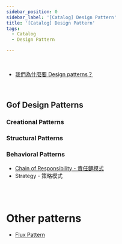 ```yaml
---
sidebar_position: 0
sidebar_label: '[Catalog] Design Pattern'
title: '[Catalog] Design Pattern'
tags:
  - Catalog
  - Design Pattern

---
```


<br />

- [我們為什麼要 Design patterns？](./why-we-need-design-patterns)

<br />

## Gof Design Patterns

### Creational Patterns

### Structural Patterns


### Behavioral Patterns

- [Chain of Responsibility - 責任鏈模式](./chain-of-responsibility-pattern)
- Strategy - 策略模式

<br /><br />

# Other patterns

- [Flux Pattern](./flux-pattern)


<br />